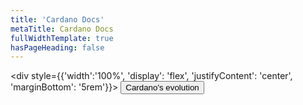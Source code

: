 ```yaml
---
title: 'Cardano Docs'
metaTitle: Cardano Docs
fullWidthTemplate: true
hasPageHeading: false
---
```





<Hero
  heading="Cardano ecosystem"
  subHeading="Documentation for the"
  lead="Cardano is a decentralized third-generation proof-of-stake blockchain platform and home to the ada cryptocurrency. It has been designed from the ground up by a team of top engineers and academic experts."
  text="Cardano has a strong focus on sustainability, scalability, and transparency and is a fully open source project that aims to deliver an inclusive, fair, and resilient infrastructure for financial and social applications on a global scale. It is powered by Ouroboros, the ground-breaking proof-of-stake consensus protocol."
  label="Get started"
  ctalink="/introduction/"
/>
<Breakout bgHiLight>
  <SiteWidthWrap>
    <Grid bottomSpace="10">
      <GridItem flexFactor="48%" mobFlexFactor="48%" yspace="2">
        <Tile
          heading="3rd Gen"
          text="Cardano is the first blockchain platform to evolve out of a scientific philosophy and a research-first driven approach. It is being designed for function and scale right from the start."
          label="What is Cardano?"
          ctalink="/introduction"
          icon={IdeaIco}
        />
      </GridItem>
      <GridItem flexFactor="48%" mobFlexFactor="48%" yspace="2">
        <Tile
          heading="Formally verified"
          text="The Cardano platform has been designed from the ground up and verified by an industry-leading combination of top engineers and academic experts in the fields of blockchain and cryptography. Cardano uses formal verification methods to ensure that the system behaves as designed."
          label="High assurance"
          ctalink="https://iohk.io/en/research/library/"
          icon={DocSpeechIco}
        />
      </GridItem>
      <GridItem flexFactor="48%" mobFlexFactor="48%" yspace="2">
        <Tile
          heading="Secure, scalable, and interoperable"
          text="Security is one of the founding principles of Cardano. As it is written in the functional language Haskell, it uses pure functions to build the system, where components can be tested in isolation. More advanced features of Haskell, such as basing the implementation on formal and executable specifications, extensive property-based testing, and running tests in simulation provides a range of powerful methods for ensuring code correctness."
          label="More on security"
          ctalink="/explore-cardano/cardano-design-rationale"
          icon={DiamondsIco}
        />
      </GridItem>
      <GridItem flexFactor="48%" mobFlexFactor="48%" yspace="2">
        <Tile
          heading="Explore more"
          text="The high-level architecture of the Cardano platform stack is modular by design and includes various system components that interact together to fulfil different deployment use cases."
          label="Cardano architecture"
          ctalink="/explore-cardano/cardano-architecture/overview"
          icon={CircuitIco}
        />
      </GridItem>
    </Grid>
  </SiteWidthWrap>
</Breakout>
<Grid pullUp="-12">
  <GridItem flexFactor="100%" mobFlexFactor="100%" single>
    <Tile
      bannerTile
      single
      heading="New to Cardano?"
      text="If you are new to Cardano and would like to learn more about the basics we have a range of explainers on the components of blockchain and how Cardano stands out from other solutions. From explanations on cryptocurrency and consensus and diving deeper into the types of wallets and delegation instructions, we aim to make your introduction to Cardano seamless and comprehensive.  
"
      label="Get Started"
      ctalink="/new-to-cardano/introduction"
      icon=""
      btn="secondary"
    />
  </GridItem>
</Grid>
<Grid topSpace="-5">
  <GridItem flexFactor="48%" mobFlexFactor="48%" yspace="2">
    <Tile
      heading="Stake pool operators"
      text="Committed to the health and diversity of Cardano, stake pool operators (SPOs) act as the driving force of the ecosystem, being responsible for transaction processing and block production. Interested in running your own stake pool? Find out how to set up and operate a stake pool. "
      label="Learn more"
      ctalink="/getting-started/operating-a-stake-pool/about-stake-pools"
      icon=""
    />
  </GridItem>
  <GridItem flexFactor="48%" mobFlexFactor="48%" yspace="2">
    <Tile
      heading="Exchanges"
      text="Many exchanges are part of the Cardano ecosystem, contributing to network sustainability by running their own pools or delegating their stake to the existing ones. If you are an exchange interested in integrating with Cardano, you can find out how to set up your production environment and utilize the latest features of the Cardano blockchain."
      label="Learn more"
      ctalink="/getting-started/running-stake-pools-and-delegation-for-exchanges"
      icon=""
    />
  </GridItem>
</Grid>
<Grid bottomSpace="4" mobileBottomSpace="2">
  <GridItem flexFactor="48%" mobFlexFactor="48%" yspace="2">
    <Tile
      boxedTile
      heading="Stake pools"
      text="A stake pool is a reliable server node that focuses on maintenance and holds the combined stake of various stakeholders in a single entity."
      label="Stake pools explained"
      ctalink="/core-concepts/stake-pools"
      icon=""
      btn="primary"
    />
  </GridItem>
  <GridItem flexFactor="48%" mobFlexFactor="48%" yspace="2">
    <Tile
      boxedTile
      heading="Delegation"
      text="Delegation of stake is a mechanism inherent in the Cardano proof of stake (PoS) protocol that allows the protocol to scale even in a setting where the set of stakeholders are highly distributed."
      label="Delegation explained"
      ctalink="/core-concepts/delegation"
      icon=""
      btn="primary"
    />
  </GridItem>
</Grid>
<Grid>
  <GridItem flexFactor="100%" mobFlexFactor="100%">
    <div style={{'width':'100%', 'display': 'flex', 'justifyContent': 'center', 'marginBottom': '5rem'}}>
      <a href='https://roadmap.cardano.org/en/'>
        <Button btn='primary'>Cardano's evolution</Button>
      </a>
    </div>
  </GridItem>
</Grid>